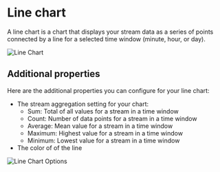 
# Line chart

A line chart is a chart that displays your stream data as a series of points connected by a line for a selected time window (minute, hour, or day).

<div
  style={{
    marginTop: "25px",
    marginBottom: "25px",
  }}
>
  <Image src="/line.png" alt="Line Chart" width={1000} height={400} />
</div>

## Additional properties

Here are the additional properties you can configure for your line chart:

- The stream aggregation setting for your chart:
  - Sum: Total of all values for a stream in a time window
  - Count: Number of data points for a stream in a time window
  - Average: Mean value for a stream in a time window
  - Maximum: Highest value for a stream in a time window
  - Minimum: Lowest value for a stream in a time window
- The color of of the line

<div
  style={{
    display: "flex",
    justifyContent: "center",
    alignItems: "center",
    margin: "25px",
    maxWidth: "500px",
    border: "0.5px solid #e0e0e0",
    borderRadius: "10px",
  }}
>
  <Image src="/line-options.png" alt="Line Chart Options" width={1000} height={400} />
</div>
